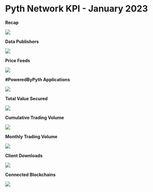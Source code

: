 # Pyth Network KPI - January 2023

**Recap**

![](../../../../images/kpi/january-23/pyth-jan-23.jpg)

**Data Publishers**

![](../../../../images/kpi/january-23/jan-23-publisher-growth.png)

**Price Feeds**

![](../../../../images/kpi/january-23/jan-23-price-feeds.png)

**#PoweredByPyth Applications**

![](../../../../images/kpi/january-23/jan-23-apps-integrations.png)

**Total Value Secured**

![](../../../../images/kpi/january-23/jan-23-dapps-tvs.png)

**Cumulative Trading Volume**

![](../../../../images/kpi/january-23/jan-23-traded-volume.png)

**Monthly Trading Volume**

![](../../../../images/kpi/january-23/jan-23-trading-volume.png)

**Client Downloads**

![](../../../../images/kpi/january-23/jan-23-client-downloads.png)

**Connected Blockchains**

![](../../../../images/kpi/january-23/jan-23-connected-blockchains.png)
